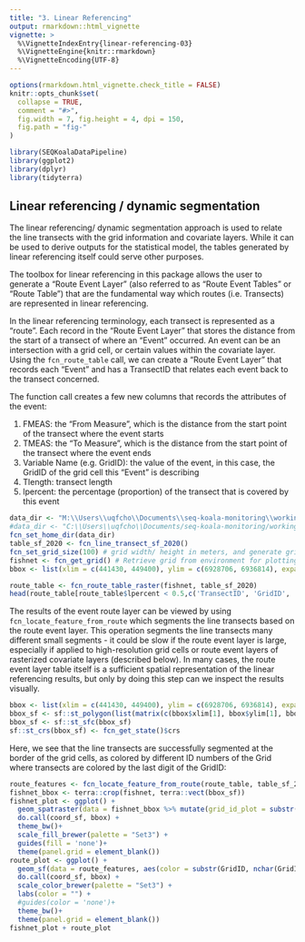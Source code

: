 ```yaml
---
title: "3. Linear Referencing"
output: rmarkdown::html_vignette
vignette: >
  %\VignetteIndexEntry{linear-referencing-03}
  %\VignetteEngine{knitr::rmarkdown}
  %\VignetteEncoding{UTF-8}
---
```


```r
options(rmarkdown.html_vignette.check_title = FALSE)
knitr::opts_chunk$set(
  collapse = TRUE,
  comment = "#>",
  fig.width = 7, fig.height = 4, dpi = 150,
  fig.path = "fig-"
)
```

```r
library(SEQKoalaDataPipeline)
library(ggplot2)
library(dplyr)
library(tidyterra)
```


## Linear referencing / dynamic segmentation

The linear referencing/ dynamic segmentation approach is used to relate
the line transects with the grid information and covariate layers. While
it can be used to derive outputs for the statistical model, the tables
generated by linear referencing itself could serve other purposes.

The toolbox for linear referencing in this package allows the user to
generate a "Route Event Layer" (also referred to as "Route Event Tables"
or "Route Table") that are the fundamental way which routes (i.e.
Transects) are represented in linear referencing.

In the linear referencing terminology, each transect is represented as a
"route". Each record in the "Route Event Layer" that stores the distance
from the start of a transect of where an "Event" occurred. An event can
be an intersection with a grid cell, or certain values within the
covariate layer. Using the `fcn_route_table` call, we can create a
"Route Event Layer" that records each "Event" and has a TransectID that
relates each event back to the transect concerned.

The function call creates a few new columns that records the attributes
of the event:

1.  FMEAS: the "From Measure", which is the distance from the start
    point of the transect where the event starts
2.  TMEAS: the "To Measure", which is the distance from the start point
    of the transect where the event ends
3.  Variable Name (e.g. GridID): the value of the event, in this case,
    the GridID of the grid cell this "Event" is describing
4.  Tlength: transect length
5.  lpercent: the percentage (proportion) of the transect that is
    covered by this event

```r
data_dir <- "M:\\Users\\uqfcho\\Documents\\seq-koala-monitoring\\working_data"
#data_dir <- "C:\\Users\\uqfcho\\Documents/seq-koala-monitoring/working_data"
fcn_set_home_dir(data_dir)
table_sf_2020 <- fcn_line_transect_sf_2020()
fcn_set_grid_size(100) # grid width/ height in meters, and generate grid in local environment
fishnet <- fcn_get_grid() # Retrieve grid from environment for plotting
bbox <- list(xlim = c(441430, 449400), ylim = c(6928706, 6936814), expand = F)
```

```r
route_table <- fcn_route_table_raster(fishnet, table_sf_2020)
head(route_table[route_table$lpercent < 0.5,c('TransectID', 'GridID', 'FMEAS', 'TMEAS', "Tlength", "lpercent")])
```

The results of the event route layer can be viewed by using
`fcn_locate_feature_from_route` which segments the line transects based
on the route event layer. This operation segments the line transects
many different small segments - it could be slow if the route event
layer is large, especially if applied to high-resolution grid cells or
route event layers of rasterized covariate layers (described below). In
many cases, the route event layer table itself is a sufficient spatial
representation of the linear referencing results, but only by doing this
step can we inspect the results visually.

```r
bbox <- list(xlim = c(441430, 449400), ylim = c(6928706, 6936814), expand = F)
bbox_sf <- sf::st_polygon(list(matrix(c(bbox$xlim[1], bbox$ylim[1], bbox$xlim[2], bbox$ylim[1], bbox$xlim[1], bbox$ylim[2], bbox$xlim[2], bbox$ylim[2],bbox$xlim[1], bbox$ylim[1]), ncol=2, byrow=T)))
bbox_sf <- sf::st_sfc(bbox_sf)
sf::st_crs(bbox_sf) <- fcn_get_state()$crs
```

Here, we see that the line transects are successfully segmented at the
border of the grid cells, as colored by different ID numbers of the Grid
where transects are colored by the last digit of the GridID:

```r
route_features <- fcn_locate_feature_from_route(route_table, table_sf_2020)
fishnet_bbox <- terra::crop(fishnet, terra::vect(bbox_sf))
fishnet_plot <- ggplot() +
  geom_spatraster(data = fishnet_bbox %>% mutate(grid_id_plot = substr(GridID, nchar(GridID), nchar(GridID))), aes(fill = grid_id_plot)) +
  do.call(coord_sf, bbox) +
  theme_bw()+
  scale_fill_brewer(palette = "Set3") +
  guides(fill = 'none')+
  theme(panel.grid = element_blank())
route_plot <- ggplot() +
  geom_sf(data = route_features, aes(color = substr(GridID, nchar(GridID), nchar(GridID)))) +
  do.call(coord_sf, bbox) +
  scale_color_brewer(palette = "Set3") +
  labs(color = "") +
  #guides(color = 'none')+
  theme_bw()+
  theme(panel.grid = element_blank())
fishnet_plot + route_plot
```
